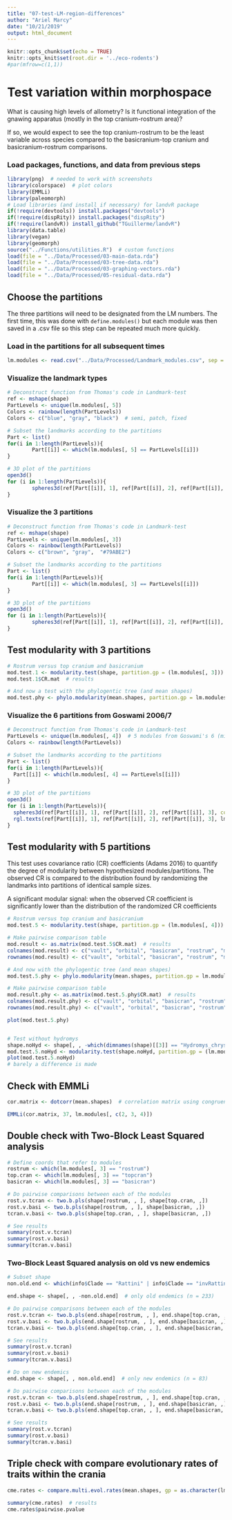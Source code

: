 ```yaml
---
title: "07-test-LM-region-differences"
author: "Ariel Marcy"
date: "10/21/2019"
output: html_document
---
```


```r
knitr::opts_chunk$set(echo = TRUE)
knitr::opts_knit$set(root.dir = '../eco-rodents')
#par(mfrow=c(1,1))
```

# Test variation within morphospace
What is causing high levels of allometry? Is it functional integration of the gnawing apparatus (mostly in the top cranium-rostrum area)? 

If so, we would expect to see the top cranium-rostrum to be the least variable across species compared to the basicranium-top cranium and basicranium-rostrum comparisons. 

### Load packages, functions, and data from previous steps
```r
library(png)  # needed to work with screenshots
library(colorspace)  # plot colors
library(EMMLi)
library(paleomorph)
# Load libraries (and install if necessary) for landvR package
if(!require(devtools)) install.packages("devtools")
if(!require(dispRity)) install.packages("dispRity")
if(!require(landvR)) install_github("TGuillerme/landvR")
library(data.table)
library(vegan)
library(geomorph)
source("../Functions/utilities.R")  # custom functions
load(file = "../Data/Processed/03-main-data.rda")
load(file = "../Data/Processed/03-tree-data.rda")
load(file = "../Data/Processed/03-graphing-vectors.rda")
load(file = "../Data/Processed/05-residual-data.rda")
```

## Choose the partitions
The three partitions will need to be designated from the LM numbers. The first time, this was done with `define.modules()` but each module was then saved in a .csv file so this step can be repeated much more quickly.

### Load in the partitions for all subsequent times
```r
lm.modules <- read.csv("../Data/Processed/Landmark_modules.csv", sep = ",", header = TRUE)
```

### Visualize the landmark types
```r
# Deconstruct function from Thomas's code in Landmark-test
ref <- mshape(shape)  
PartLevels <- unique(lm.modules[, 5])
Colors <- rainbow(length(PartLevels))
Colors <- c("blue", "gray", "black")  # semi, patch, fixed

# Subset the landmarks according to the partitions
Part <- list()
for(i in 1:length(PartLevels)){
        Part[[i]] <- which(lm.modules[, 5] == PartLevels[[i]])
}

# 3D plot of the partitions
open3d()
for (i in 1:length(PartLevels)){
        spheres3d(ref[Part[[i]], 1], ref[Part[[i]], 2], ref[Part[[i]], 3], col = Colors[i], lit = TRUE, radius = 0.001, asp = FALSE)
}
```

### Visualize the 3 partitions
```r
# Deconstruct function from Thomas's code in Landmark-test
ref <- mshape(shape)  
PartLevels <- unique(lm.modules[, 3])
Colors <- rainbow(length(PartLevels))
Colors <- c("brown", "gray",  "#79ABE2")  

# Subset the landmarks according to the partitions
Part <- list()
for(i in 1:length(PartLevels)){
        Part[[i]] <- which(lm.modules[, 3] == PartLevels[[i]])
}

# 3D plot of the partitions
open3d()
for (i in 1:length(PartLevels)){
        spheres3d(ref[Part[[i]], 1], ref[Part[[i]], 2], ref[Part[[i]], 3], col = Colors[i], lit = TRUE, radius = 0.001, asp = FALSE)
}
```

## Test modularity with 3 partitions
```r
# Rostrum versus top cranium and basicranium
mod.test.1 <- modularity.test(shape, partition.gp = (lm.modules[, 3]))
mod.test.1$CR.mat  # results

# And now a test with the phylogentic tree (and mean shapes)
mod.test.phy <- phylo.modularity(mean.shapes, partition.gp = lm.modules[, 3], aus.tree)
```

### Visualize the 6 partitions from Goswami 2006/7
```r
# Deconstruct function from Thomas's code in Landmark-test
PartLevels <- unique(lm.modules[, 4])  # 5 modules from Goswami's 6 (missing zygomatic)
Colors <- rainbow(length(PartLevels))

# Subset the landmarks according to the partitions
Part <- list()
for(i in 1:length(PartLevels)){
  Part[[i]] <- which(lm.modules[, 4] == PartLevels[[i]])
}

# 3D plot of the partitions
open3d()
for (i in 1:length(PartLevels)){
  spheres3d(ref[Part[[i]], 1], ref[Part[[i]], 2], ref[Part[[i]], 3], col = Colors[i], lit = TRUE, radius = 0.001, asp = FALSE)
  rgl.texts(ref[Part[[i]], 1], ref[Part[[i]], 2], ref[Part[[i]], 3], lm.modules[, 1], offset = 100, color = c("black"))
}
```

## Test modularity with 5 partitions
This test uses covariance ratio (CR) coefficients (Adams 2016) to quantify the degree of modularity between hypothesized modules/partitions. The observed CR is compared to the distribution found by randomizing the landmarks into partitions of identical sample sizes.

A significant modular signal: when the observed CR coefficient is significantly lower than the distribution of the randomized CR coefficients
```r
# Rostrum versus top cranium and basicranium
mod.test.5 <- modularity.test(shape, partition.gp = (lm.modules[, 4]))

# Make pairwise comparison table
mod.result <- as.matrix(mod.test.5$CR.mat)  # results
colnames(mod.result) <- c("vault", "orbital", "basicran", "rostrum", "molar")
rownames(mod.result) <- c("vault", "orbital", "basicran", "rostrum", "molar")

# And now with the phylogentic tree (and mean shapes)
mod.test.5.phy <- phylo.modularity(mean.shapes, partition.gp = lm.modules[, 4], aus.tree)

# Make pairwise comparison table
mod.result.phy <- as.matrix(mod.test.5.phy$CR.mat)  # results
colnames(mod.result.phy) <- c("vault", "orbital", "basicran", "rostrum", "molar")
rownames(mod.result.phy) <- c("vault", "orbital", "basicran", "rostrum", "molar")

plot(mod.test.5.phy)


# Test without hydromys
shape.noHyd <- shape[, , -which(dimnames(shape)[[3]] == "Hydromys_chrysogaster")]
mod.test.5.noHyd <- modularity.test(shape.noHyd, partition.gp = (lm.modules[, 4]))
plot(mod.test.5.noHyd)
# barely a difference is made
```

## Check with EMMLi

```r
cor.matrix <- dotcorr(mean.shapes)  # correlation matrix using congruence coeffienct

EMMLi(cor.matrix, 37, lm.modules[, c(2, 3, 4)])
```

## Double check with Two-Block Least Squared analysis
```r
# Define coords that refer to modules
rostrum <- which(lm.modules[, 3] == "rostrum")  
top.cran <- which(lm.modules[, 3] == "topcran") 
basicran <- which(lm.modules[, 3] == "basicran")

# Do pairwise comparisons between each of the modules
rost.v.tcran <- two.b.pls(shape[rostrum, , ], shape[top.cran, ,])
rost.v.basi <- two.b.pls(shape[rostrum, , ], shape[basicran, ,])
tcran.v.basi <- two.b.pls(shape[top.cran, , ], shape[basicran, ,])

# See results
summary(rost.v.tcran)
summary(rost.v.basi)
summary(tcran.v.basi)
```

### Two-Block Least Squared analysis on old vs new endemics
```r
# Subset shape 
non.old.end <- which(info$Clade == "Rattini" | info$Clade == "invRattini" | info$Clade == "Mus")

end.shape <- shape[, , -non.old.end]  # only old endemics (n = 233)

# Do pairwise comparisons between each of the modules
rost.v.tcran <- two.b.pls(end.shape[rostrum, , ], end.shape[top.cran, ,])
rost.v.basi <- two.b.pls(end.shape[rostrum, , ], end.shape[basicran, ,])
tcran.v.basi <- two.b.pls(end.shape[top.cran, , ], end.shape[basicran, ,])

# See results
summary(rost.v.tcran)
summary(rost.v.basi)
summary(tcran.v.basi)

# Do on new endemics
end.shape <- shape[, , non.old.end]  # only new endemics (n = 83)

# Do pairwise comparisons between each of the modules
rost.v.tcran <- two.b.pls(end.shape[rostrum, , ], end.shape[top.cran, ,])
rost.v.basi <- two.b.pls(end.shape[rostrum, , ], end.shape[basicran, ,])
tcran.v.basi <- two.b.pls(end.shape[top.cran, , ], end.shape[basicran, ,])

# See results
summary(rost.v.tcran)
summary(rost.v.basi)
summary(tcran.v.basi)
```

## Triple check with compare evolutionary rates of traits within the crania
```r
cme.rates <- compare.multi.evol.rates(mean.shapes, gp = as.character(lm.modules[, 3]), aus.tree)
 
summary(cme.rates)  # results
cme.rates$pairwise.pvalue  
```